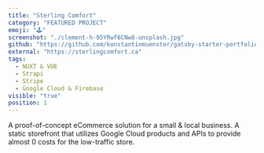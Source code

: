```yaml
---
title: "Sterling Comfort"
category: "FEATURED PROJECT"
emoji: "🕹️"
screenshot: "./clement-h-95YRwf6CNw8-unsplash.jpg"
github: "https://github.com/konstantinmuenster/gatsby-starter-portfolio-minimal"
external: "https://sterlingcomfort.ca"
tags:
  - NUXT & VUE
  - Strapi
  - Stripe
  - Google Cloud & Firebase
visible: "true"
position: 1
---
```


<p class="body-1">
  A proof-of-concept eCommerce solution for a small & local business. A static
  storefront that utilizes Google Cloud products and APIs to provide almost 0
  costs for the low-traffic store.
</p>
